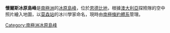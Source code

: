 {{coord|67|13|S|49|43|E|display=title}}

'''懷爾斯冰原島峰'''是[[南極洲|南極洲]]的[[冰原島峰|冰原島峰]]，位於[[恩德比地|恩德比地]]，根據[[澳大利亞|澳大利亞]]探險隊的空中照片繪入地圖，以[[莫森站|莫森站]]的冰川學家命名，現時由[[南極條約體系|南極條約體系]]管理。

{{Antarctica-geo-stub}}
[[Category:南極洲冰原島峰|Category:南極洲冰原島峰]]